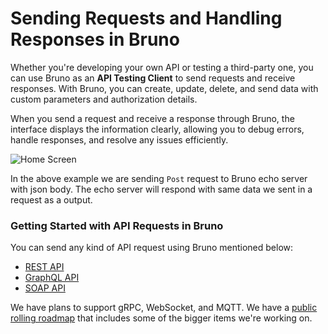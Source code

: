 # Sending Requests and Handling Responses in Bruno

Whether you're developing your own API or testing a third-party one, you can use Bruno as an **API Testing Client** to send requests and receive responses. With Bruno, you can create, update, delete, and send data with custom parameters and authorization details.

When you send a request and receive a response through Bruno, the interface displays the information clearly, allowing you to debug errors, handle responses, and resolve any issues efficiently.

![Home Screen](/screenshots/send-request/home-screen.webp)

In the above example we are sending `Post` request to Bruno echo server with json body. The echo server will respond with same data we sent in a request as a output.

### Getting Started with API Requests in Bruno

You can send any kind of API request using Bruno mentioned below:

- [REST API](./REST/overview.mdx)
- [GraphQL API](./graphql/overview.mdx)
- [SOAP API](./soap/soap-request.mdx)

We have plans to support gRPC, WebSocket, and MQTT.  We have a [public rolling roadmap](https://www.usebruno.com/roadmap) that includes some of the bigger items we're working on.
